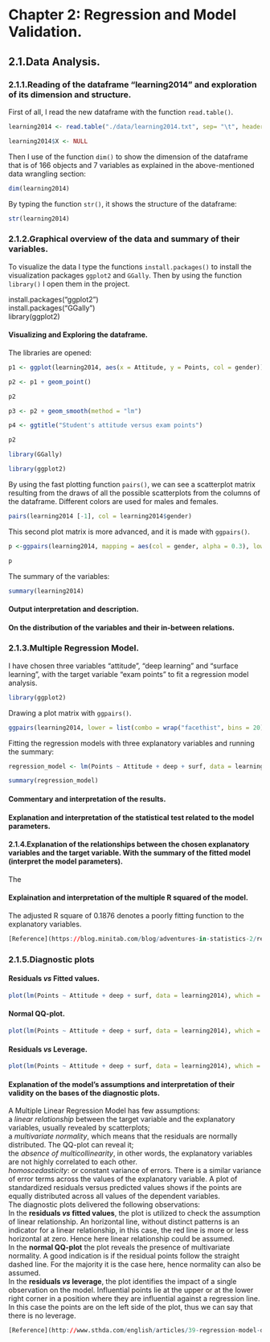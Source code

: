 # Chapter 2: Regression and Model Validation.  

## 2.1.Data Analysis.  
### 2.1.1.Reading of the dataframe "learning2014" and exploration of its dimension and structure.  
First of all, I read the new dataframe with the function ```read.table()```. 
```r
learning2014 <- read.table("./data/learning2014.txt", sep= "\t", header = TRUE)
```

```r
learning2014$X <- NULL
```

Then I use of the function ```dim()``` to show the dimension of the dataframe that is of 166 objects and 7 variables as explained in the above-mentioned data wrangling section:
```r
dim(learning2014)
```

By typing the function ```str()```, it shows the structure of the dataframe:
```r
str(learning2014)
```

### 2.1.2.Graphical overview of the data and summary of their variables.  
To visualize the data I type the functions ```install.packages()``` to install the visualization packages ```ggplot2``` and ```GGally```. Then by using the function ```library()``` I open them in the project.


install.packages("ggplot2")  
install.packages("GGally")  
library(ggplot2)  


#### Visualizing and Exploring the dataframe.  
The libraries are opened:  
```r
p1 <- ggplot(learning2014, aes(x = Attitude, y = Points, col = gender))
```

```r
p2 <- p1 + geom_point()
```

```r
p2
```

```r
p3 <- p2 + geom_smooth(method = "lm")
```

```r
p4 <- ggtitle("Student's attitude versus exam points")
```

```r
p2 
```

```r
library(GGally)
```

```r
library(ggplot2)
```

By using the fast plotting function ```pairs()```, we can see a scatterplot matrix resulting from the draws of all the possible scatterplots from the columns of the dataframe. Different colors are used for males and females. 

```r
pairs(learning2014 [-1], col = learning2014$gender)
```


This second plot matrix is more advanced, and it is made with ```ggpairs()```.
```r
p <-ggpairs(learning2014, mapping = aes(col = gender, alpha = 0.3), lower = list (combo = wrap ("facethist", bins = 20)))
```

```r
p
```

The summary of the variables:
```r
summary(learning2014)
```

#### Output interpretation and description.  

#### On the distribution of the variables and their in-between relations.  

### 2.1.3.Multiple Regression Model.  
I have chosen three variables "attitude", "deep learning" and "surface learning", with the target variable "exam points" to fit a regression model analysis.  

```r
library(ggplot2)
```

Drawing a plot matrix with ```ggpairs()```.  
```r
ggpairs(learning2014, lower = list(combo = wrap("facethist", bins = 20)))
```

Fitting the regression models with three explanatory variables and running the summary:
```r
regression_model <- lm(Points ~ Attitude + deep + surf, data = learning2014)
```

```r
summary(regression_model)
```

#### Commentary and interpretation of the results.  

#### Explanation and interpretation of the statistical test related to the model parameters.  

#### 2.1.4.Explanation of the relationships between the chosen explanatory variables and the target variable. With the summary of the fitted model (interpret the model parameters).   
The 

#### Explaination and interpretation of the multiple R squared of the model. 
The adjusted R square of 0.1876 denotes a poorly fitting function to the explanatory variables.


```r
[Reference](https://blog.minitab.com/blog/adventures-in-statistics-2/regression-analysis-how-do-i-interpret-r-squared-and-assess-the-goodness-of-fit)
```

### 2.1.5.Diagnostic plots  

#### Residuals _vs_ Fitted values.  
```r
plot(lm(Points ~ Attitude + deep + surf, data = learning2014), which = 1)
```

#### Normal QQ-plot.  
```r
plot(lm(Points ~ Attitude + deep + surf, data = learning2014), which = 2)
```

#### Residuals _vs_ Leverage.  
```r
plot(lm(Points ~ Attitude + deep + surf, data = learning2014), which = 5)
```


#### __Explanation of the model's assumptions and interpretation of their validity on the bases of the diagnostic plots.__  
A Multiple Linear Regression Model has few assumptions:  
  a _linear relationship_ between the target variable and the explanatory variables,    usually revealed by scatterplots;  
  a _multivariate normality_, which means that the residuals are normally distributed.   The QQ-plot can reveal it;  
  the _absence of multicollinearity_, in other words, the explanatory variables are     not highly correlated to each other.  
  _homoscedasticity_: or constant variance of errors. There is a similar variance of error terms across the values of the explanatory variable. A plot of standardized residuals versus predicted values shows if the points are equally distributed across all values of the dependent variables.  
The diagnostic plots delivered the following observations:  
In the __residuals _vs_ fitted values__, the plot is utilized to check the assumption of linear relationship. An horizontal line, without distinct patterns is an indicator for a linear relationship, in this case, the red line is more or less horizontal at zero. Hence here linear relationship could be assumed.  
In the __normal QQ-plot__ the plot reveals the presence of multivariate normality. A good indication is if the residual points follow the straight dashed line. For the majority it is the case here, hence normality can also be assumed.  
In the __residuals _vs_ leverage__, the plot identifies the impact of a single observation on the model. Influential points lie at the upper or at the lower right corner in a position where they are influential against a regression line. In this case the points are on the left side of the plot, thus we can say that there is no leverage.

```r
[Reference](http://www.sthda.com/english/articles/39-regression-model-diagnostics/161-linear-regression-assumptions-and-diagnostics-in-r-essentials/)
```

